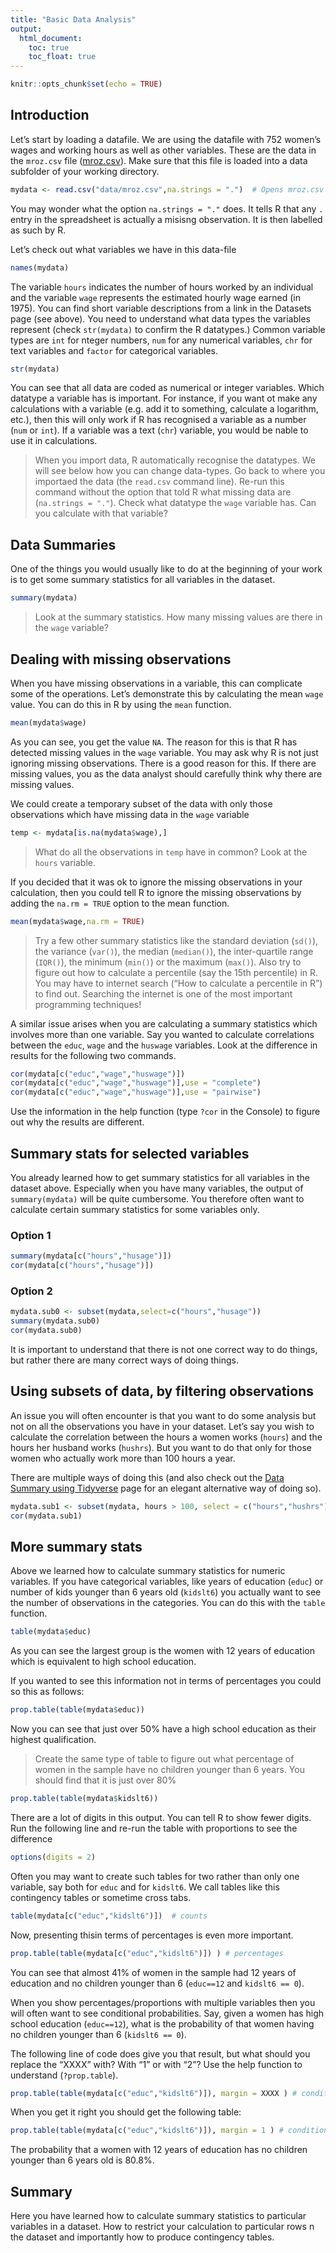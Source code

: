 ```yaml
---
title: "Basic Data Analysis"
output:
  html_document:
    toc: true
    toc_float: true
---
```


```r
knitr::opts_chunk$set(echo = TRUE)
```

## Introduction

Let's start by loading a datafile. We are using the datafile with 752 women's wages and working hours as well as other variables. These are the data in the `mroz.csv` file ([mroz.csv](https://github.com/datasquad/ECLR/blob/gh-pages/data/Mroz.csv)). Make sure that this file is loaded into a data subfolder of your working directory. 

```r
mydata <- read.csv("data/mroz.csv",na.strings = ".")  # Opens mroz.csv from working directory
```

You may wonder what the option `na.strings = "."` does. It tells R that any `.` entry in the spreadsheet is actually a misisng observation. It is then labelled as such by R. 

Let's check out what variables we have in this data-file

```r
names(mydata)
```

The variable `hours` indicates the number of hours worked by an individual and the variable `wage` represents the estimated hourly wage earned (in 1975). You can find short variable descriptions from a link in the Datasets page (see above). You need to understand what data types the variables represent (check `str(mydata)` to confirm the R datatypes.) Common variable types are `int` for nteger numbers, `num` for any numerical variables, `chr` for text variables and `factor` for categorical variables.

```r
str(mydata)
```

You can see that all data are coded as numerical or integer variables. Which datatype a variable has is important. For instance, if you want ot make any calculations with a variable (e.g. add it to something, calculate a logarithm, etc.), then this will only work if R has recognised a variable as a number (`num` or `int`). If a variable was a text (`chr`) variable, you would be nable to use it in calculations.

> When you import data, R automatically recognise the datatypes. We will see below how you can change data-types. Go back to where you importaed the data (the `read.csv` command line). Re-run this command without the option that told R what missing data are (`na.strings = "."`). Check what datatype the `wage` variable has. Can you calculate with that variable? 

## Data Summaries

One of the things you would usually like to do at the beginning of your work is to get some summary statistics for all variables in the dataset.

```r
summary(mydata)
```

> Look at the summary statistics. How many missing values are there in the `wage` variable?

## Dealing with missing observations

When you have missing observations in a variable, this can complicate some of the operations. Let's demonstrate this by calculating the mean `wage` value. You can do this in R by using the `mean` function.

```r
mean(mydata$wage)
```

As you can see, you get the value `NA`. The reason for this is that R has detected missing values in the `wage` variable. You may ask why R is not just ignoring missing observations. There is a good reason for this. If there are missing values, you as the data analyst should carefully think why there are missing values. 

We could create a temporary subset of the data with only those observations which have missing data in the `wage` variable

```r
temp <- mydata[is.na(mydata$wage),]
```

> What do all the observations in `temp` have in common? Look at the `hours` variable.

If you decided that it was ok to ignore the missing observations in your calculation, then you could tell R to ignore the missing observations by adding the `na.rm = TRUE` option to the mean function.

```r
mean(mydata$wage,na.rm = TRUE)
```

> Try a few other summary statistics like the standard deviation (`sd()`), the variance (`var()`), the median (`median()`), the inter-quartile range (`IQR()`), the minimum (`min()`) or the maximum (`max()`). Also try to figure out how to calculate a percentile (say the 15th percentile) in R. You may have to internet search ("How to calculate a percentile in R") to find out. Searching the internet is one of the most important programming techniques!

A similar issue arises when you are calculating a summary statistics which involves more than one variable. Say you wanted to calculate correlations between the `educ`, `wage` and the `huswage` variables. Look at the difference in results for the following two commands.

```r
cor(mydata[c("educ","wage","huswage")])
cor(mydata[c("educ","wage","huswage")],use = "complete")
cor(mydata[c("educ","wage","huswage")],use = "pairwise")
```

Use the information in the help function (type `?cor` in the Console) to figure out why the results are different.

## Summary stats for selected variables

You already learned how to get summary statistics for all variables in the dataset above. Especially when you have many variables, the output of `summary(mydata)` will be quite cumbersome. You therefore often want to calculate certain summary statistics for some variables only. 

### Option 1
```r
summary(mydata[c("hours","husage")])
cor(mydata[c("hours","husage")])
```

### Option 2
```r
mydata.sub0 <- subset(mydata,select=c("hours","husage"))
summary(mydata.sub0)
cor(mydata.sub0)
```

It is important to understand that there is not one correct way to do things, but rather there are many correct ways of doing things.

## Using subsets of data, by filtering observations

An issue you will often encounter is that you want to do some analysis but not on all the observations you have in your dataset. Let's say you wish to calculate the correlation between the hours a women works (`hours`) and the hours her husband works (`hushrs`). But you want to do that only for those women who actually work more than 100 hours a year.

There are multiple ways of doing this (and also check out the [Data Summary using Tidyverse](https://datasquad.github.io/ECLR/Rwork/SummaryStatsTidyverse.html) page for an elegant alternative way of doing so).

```r
mydata.sub1 <- subset(mydata, hours > 100, select = c("hours","hushrs"))
cor(mydata.sub1)
```


## More summary stats

Above we learned how to calculate summary statistics for numeric variables. If you have categorical variables, like years of education (`educ`) or number of kids younger than 6 years old (`kidslt6`) you actually want to see the number of observations in the categories. You can do this with the `table` function. 

```r
table(mydata$educ)
```

As you can see the largest group is the women with 12 years of education which is equivalent to high school education. 

If you wanted to see this information not in terms of percentages you could so this as follows:

```r
prop.table(table(mydata$educ))
```

Now you can see that just over 50% have a high school education as their highest qualification.

> Create the same type of table to figure out what percentage of women in the sample have no children younger than 6 years. You should find that it is just over 80%



```r
prop.table(table(mydata$kidslt6))
```

There are a lot of digits in this output. You can tell R to show fewer digits. Run the following line and re-run the table with proportions to see the difference

```r
options(digits = 2)
```


Often you may want to create such tables for two rather than only one variable, say both for `educ` and for `kidslt6`. We call tables like this contingency tables or sometime cross tabs.

```r
table(mydata[c("educ","kidslt6")])  # counts
```

Now, presenting thisin terms of percentages is even more important.

```r
prop.table(table(mydata[c("educ","kidslt6")]) ) # percentages
```

You can see that almost 41% of women in the sample had 12 years of education and no children younger than 6 (`educ==12` and `kidslt6 == 0`).

When you show percentages/proportions with multiple variables then you will often want to see conditional probabilities. Say, given a women has high school education (`educ==12`), what is the probability of that women having no children younger than 6 (`kidslt6 == 0`).

The following line of code does give you that result, but what should you replace the "XXXX" with? With "1" or with "2"? Use the help function to understand (`?prop.table`).

```r
prop.table(table(mydata[c("educ","kidslt6")]), margin = XXXX ) # conditional percentages
```

When you get it right you should get the following table:

```r
prop.table(table(mydata[c("educ","kidslt6")]), margin = 1 ) # conditional percentages
```

The probability that a women with 12 years of education has no children younger than 6 years old is 80.8%.



## Summary

Here you have learned how to calculate summary statistics to particular variables in a dataset. How to restrict your calculation to particular rows n the dataset and importantly how to produce contingency tables.
